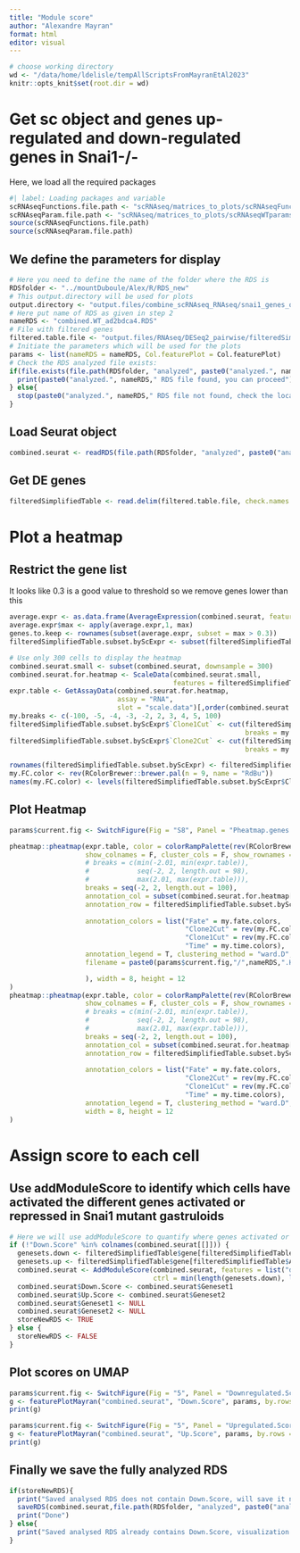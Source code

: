 ```yaml
---
title: "Module score"
author: "Alexandre Mayran"
format: html
editor: visual
---
```


```r
# choose working directory
wd <- "/data/home/ldelisle/tempAllScriptsFromMayranEtAl2023"
knitr::opts_knit$set(root.dir = wd)
```

# Get sc object and genes up-regulated and down-regulated genes in Snai1-/-

Here, we load all the required packages

```r
#| label: Loading packages and variable
scRNAseqFunctions.file.path <- "scRNAseq/matrices_to_plots/scRNAseqFunctions.R"
scRNAseqParam.file.path <- "scRNAseq/matrices_to_plots/scRNAseqWTparams.R"
source(scRNAseqFunctions.file.path)
source(scRNAseqParam.file.path)
```

## We define the parameters for display

```r
# Here you need to define the name of the folder where the RDS is
RDSfolder <- "../mountDuboule/Alex/R/RDS_new"
# This output.directory will be used for plots
output.directory <- "output.files/combine_scRNAseq_RNAseq/snai1_genes_on_sc/"
# Here put name of RDS as given in step 2
nameRDS <- "combined.WT_ad2bdca4.RDS"
# File with filtered genes
filtered.table.file <- "output.files/RNAseq/DESeq2_pairwise/filteredSimplified.txt"
# Initiate the parameters which will be used for the plots
params <- list(nameRDS = nameRDS, Col.featurePlot = Col.featurePlot)
# Check the RDS analyzed file exists:
if(file.exists(file.path(RDSfolder, "analyzed", paste0("analyzed.", nameRDS)))){
  print(paste0("analyzed.", nameRDS," RDS file found, you can proceed"))
} else{
  stop(paste0("analyzed.", nameRDS," RDS file not found, check the location or run Step3"))
}
```

## Load Seurat object

```r
combined.seurat <- readRDS(file.path(RDSfolder, "analyzed", paste0("analyzed.", nameRDS)))
```

## Get DE genes

```r
filteredSimplifiedTable <- read.delim(filtered.table.file, check.names = FALSE)
```

# Plot a heatmap

## Restrict the gene list

It looks like 0.3 is a good value to threshold so we remove genes lower than this

```r
average.expr <- as.data.frame(AverageExpression(combined.seurat, features = filteredSimplifiedTable$gene, group.by = "Fate")$RNA)
average.expr$max <- apply(average.expr,1, max)
genes.to.keep <- rownames(subset(average.expr, subset = max > 0.3))
filteredSimplifiedTable.subset.byScExpr <- subset(filteredSimplifiedTable, gene %in% genes.to.keep )

# Use only 300 cells to display the heatmap
combined.seurat.small <- subset(combined.seurat, downsample = 300)
combined.seurat.for.heatmap <- ScaleData(combined.seurat.small,
                                         features = filteredSimplifiedTable.subset.byScExpr$gene)
expr.table <- GetAssayData(combined.seurat.for.heatmap,
                           assay = "RNA",
                           slot = "scale.data")[,order(combined.seurat.for.heatmap$Fate)]
my.breaks <- c(-100, -5, -4, -3, -2, 2, 3, 4, 5, 100)
filteredSimplifiedTable.subset.byScExpr$`Clone1Cut` <- cut(filteredSimplifiedTable.subset.byScExpr$`Clone1`,
                                                           breaks = my.breaks)
filteredSimplifiedTable.subset.byScExpr$`Clone2Cut` <- cut(filteredSimplifiedTable.subset.byScExpr$`Clone2`,
                                                           breaks = my.breaks)

rownames(filteredSimplifiedTable.subset.byScExpr) <- filteredSimplifiedTable.subset.byScExpr$gene
my.FC.color <- rev(RColorBrewer::brewer.pal(n = 9, name = "RdBu"))
names(my.FC.color) <- levels(filteredSimplifiedTable.subset.byScExpr$Clone1Cut)
```

## Plot Heatmap

```r
params$current.fig <- SwitchFigure(Fig = "S8", Panel = "Pheatmap.genes.from.Bulk.Snai1KO.in.WT.singleCell")

pheatmap::pheatmap(expr.table, color = colorRampPalette(rev(RColorBrewer::brewer.pal(n = 10, name = "RdBu")))(100),
                   show_colnames = F, cluster_cols = F, show_rownames = F,
                   # breaks = c(min(-2.01, min(expr.table)),
                   #            seq(-2, 2, length.out = 98),
                   #            max(2.01, max(expr.table))),
                   breaks = seq(-2, 2, length.out = 100),
                   annotation_col = subset(combined.seurat.for.heatmap[[]], select = c("Fate", "Time")),
                   annotation_row = filteredSimplifiedTable.subset.byScExpr[, grep("Cut",
                                                                              colnames(filteredSimplifiedTable.subset.byScExpr))],
                   annotation_colors = list("Fate" = my.fate.colors,
                                            "Clone2Cut" = rev(my.FC.color),
                                            "Clone1Cut" = rev(my.FC.color),
                                            "Time" = my.time.colors),
                   annotation_legend = T, clustering_method = "ward.D", cutree_rows = 3,
                   filename = paste0(params$current.fig,"/",nameRDS,".Heatmap.SnaiKO.subset.diff.exp.per.Fate.pdf"

                   ), width = 8, height = 12
)
pheatmap::pheatmap(expr.table, color = colorRampPalette(rev(RColorBrewer::brewer.pal(n = 10, name = "RdBu")))(100),
                   show_colnames = F, cluster_cols = F, show_rownames = F,
                   # breaks = c(min(-2.01, min(expr.table)),
                   #            seq(-2, 2, length.out = 98),
                   #            max(2.01, max(expr.table))),
                   breaks = seq(-2, 2, length.out = 100),
                   annotation_col = subset(combined.seurat.for.heatmap[[]], select = c("Fate", "Time")),
                   annotation_row = filteredSimplifiedTable.subset.byScExpr[, grep("Cut",
                                                                              colnames(filteredSimplifiedTable.subset.byScExpr))],
                   annotation_colors = list("Fate" = my.fate.colors,
                                            "Clone2Cut" = rev(my.FC.color),
                                            "Clone1Cut" = rev(my.FC.color),
                                            "Time" = my.time.colors),
                   annotation_legend = T, clustering_method = "ward.D", cutree_rows = 3,
                   width = 8, height = 12
)
```

# Assign score to each cell

## Use addModuleScore to identify which cells have activated the different genes activated or repressed in Snai1 mutant gastruloids

```r
# Here we will use addModuleScore to quantify where genes activated or repressed in Snai1KO gastruloids are expressed in a normal context
if (!"Down.Score" %in% colnames(combined.seurat[[]])) {
  genesets.down <- filteredSimplifiedTable$gene[filteredSimplifiedTable$AverageSnai1log2FC < -1]
  genesets.up <- filteredSimplifiedTable$gene[filteredSimplifiedTable$AverageSnai1log2FC > 1]
  combined.seurat <- AddModuleScore(combined.seurat, features = list("down" = genesets.down, "up" = genesets.up), name = "Geneset",
                                    ctrl = min(length(genesets.down), length(genesets.up)))
  combined.seurat$Down.Score <- combined.seurat$Geneset1
  combined.seurat$Up.Score <- combined.seurat$Geneset2
  combined.seurat$Geneset1 <- NULL
  combined.seurat$Geneset2 <- NULL
  storeNewRDS <- TRUE
} else {
  storeNewRDS <- FALSE
}
```

## Plot scores on UMAP

```r
params$current.fig <- SwitchFigure(Fig = "5", Panel = "Downregulated.Score")
g <- featurePlotMayran("combined.seurat", "Down.Score", params, by.rows = F, width = 8, height = 5)
print(g)

params$current.fig <- SwitchFigure(Fig = "5", Panel = "Upregulated.Score")
g <- featurePlotMayran("combined.seurat", "Up.Score", params, by.rows = F, width = 8, height = 5)
print(g)
```

## Finally we save the fully analyzed RDS

```r
if(storeNewRDS){
  print("Saved analysed RDS does not contain Down.Score, will save it now..")
  saveRDS(combined.seurat,file.path(RDSfolder, "analyzed", paste0("analyzed.",nameRDS)))
  print("Done")
} else{
  print("Saved analysed RDS already contains Down.Score, visualization complete")
}

```
